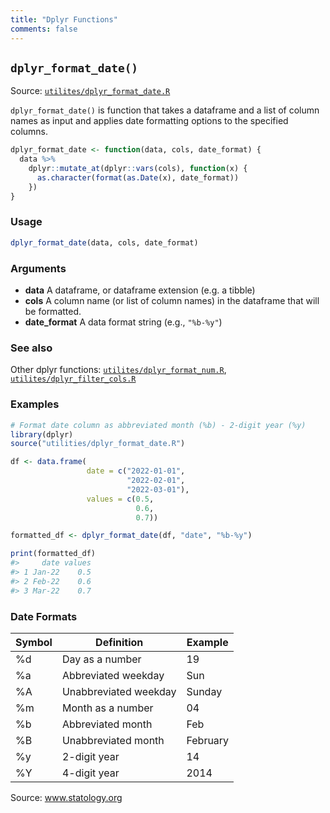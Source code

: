 ```yaml
---
title: "Dplyr Functions"
comments: false
---
```


## `dplyr_format_date()` 

Source: [`utilites/dplyr_format_date.R`](https://github.com/craig-shenton/RAPdown/blob/main/utilities/dplyr_format_date.R)

`dplyr_format_date()` is function that takes a dataframe and a list of column names as input and applies date formatting options to the specified columns.

```r
dplyr_format_date <- function(data, cols, date_format) {
  data %>%
    dplyr::mutate_at(dplyr::vars(cols), function(x) {
      as.character(format(as.Date(x), date_format))
    })
}
```

### Usage

```r
dplyr_format_date(data, cols, date_format)
```

### Arguments

- __data__
A dataframe, or dataframe extension (e.g. a tibble)
- __cols__
A column name (or list of column names) in the dataframe that will be formatted.
- __date_format__
A data format string (e.g., `"%b-%y"`)


### See also

Other dplyr functions: [`utilites/dplyr_format_num.R`](https://github.com/craig-shenton/RAPdown/blob/main/utilities/dplyr_format_num.R), [`utilites/dplyr_filter_cols.R`](https://github.com/craig-shenton/RAPdown/blob/main/utilities/dplyr_filter_cols.R)

### Examples

```r
# Format date column as abbreviated month (%b) - 2-digit year (%y)
library(dplyr)
source("utilities/dplyr_format_date.R")

df <- data.frame(
                 date = c("2022-01-01",
                          "2022-02-01",
                          "2022-03-01"),
                 values = c(0.5,
                            0.6,
                            0.7))

formatted_df <- dplyr_format_date(df, "date", "%b-%y")

print(formatted_df)
#>     date values
#> 1 Jan-22    0.5
#> 2 Feb-22    0.6
#> 3 Mar-22    0.7
```

### Date Formats

Symbol | Definition | Example
-------|------------|--------
%d | Day as a number | 19
%a | Abbreviated weekday | Sun
%A | Unabbreviated weekday | Sunday
%m | Month as a number | 04
%b | Abbreviated month | Feb
%B | Unabbreviated month | February
%y | 2-digit year | 14
%Y | 4-digit year | 2014

Source: [www.statology.org](https://www.statology.org/r-date-format/)
